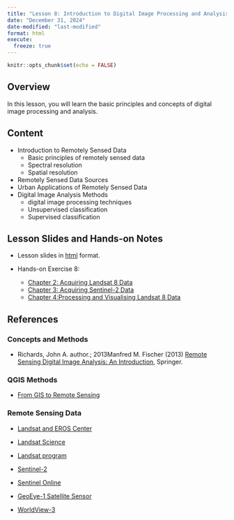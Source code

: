 ```yaml
---
title: "Lesson 8: Introduction to Digital Image Processing and Analysis "
date: "December 31, 2024"
date-modified: "last-modified"
format: html
execute: 
  freeze: true
---
```


```r
knitr::opts_chunk$set(echo = FALSE)
```

## Overview

In this lesson, you will learn the basic principles and concepts of digital image processing and analysis.

## Content

-   Introduction to Remotely Sensed Data
    -   Basic principles of remotely sensed data
    -   Spectral resolution
    -   Spatial resolution
-   Remotely Sensed Data Sources
-   Urban Applications of Remotely Sensed Data
-   Digital Image Analysis Methods
    -   digital image processing techniques
    -   Unsupervised classification
    -   Supervised classification

## Lesson Slides and Hands-on Notes

-   Lesson slides in [html](../lesson/Lesson08/Lesson08.html) format.

-   Hands-on Exercise 8:

    -   [Chapter 2: Acquiring Landsat 8 Data](https://qgis4rdpa.netlify.app/hands-on_01)
    -   [Chapter 3: Acquiring Sentinel-2 Data](https://qgis4rdpa.netlify.app/hands-on_02)
    -   [Chapter 4:Processing and Visualising Landsat 8 Data](https://qgis4rdpa.netlify.app/hands-on_03)

## References

### Concepts and Methods

-   Richards, John A. author.; 2013Manfred M. Fischer (2013) [Remote Sensing Digital Image Analysis: An Introduction](https://link-springer-com.libproxy.smu.edu.sg/book/10.1007/978-3-642-30062-2), Springer.

### QGIS Methods

-   [From GIS to Remote Sensing](https://fromgistors.blogspot.com/)

### Remote Sensing Data

-   [Landsat and EROS Center](https://www.usgs.gov/landsat-missions)

-   [Landsat Science](https://landsat.gsfc.nasa.gov/)

-   [Landsat program](https://en.wikipedia.org/wiki/Landsat_program)

-   [Sentinel-2](https://en.wikipedia.org/wiki/Sentinel-2)

-   [Sentinel Online](https://sentinels.copernicus.eu/web/sentinel/home)

-   [GeoEye-1 Satellite Sensor](https://www.satimagingcorp.com/satellite-sensors/geoeye-1/)

-   [WorldView-3](https://earth.esa.int/eogateway/missions/worldview-3)
